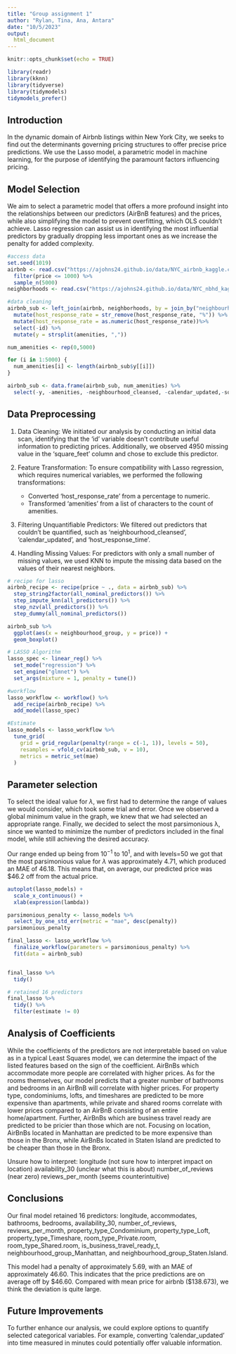 ```yaml
---
title: "Group assignment 1"
author: "Rylan, Tina, Ana, Antara"
date: "10/5/2023"
output:
  html_document
---
```


```r
knitr::opts_chunk$set(echo = TRUE)
```

```r
library(readr)
library(kknn)
library(tidyverse)
library(tidymodels)
tidymodels_prefer()
```


## Introduction


In the dynamic domain of Airbnb listings within New York City, we seeks to find out the determinants governing pricing structures to offer precise price predictions. We use the Lasso model, a parametric model in machine learning, for the purpose of identifying the paramount factors influencing pricing. 


## Model Selection

We aim to select a parametric model that offers a more profound insight into the relationships between our predictors (AirBnB features) and the prices, while also simplifying the model to prevent overfitting, which OLS couldn't achieve. Lasso regression can assist us in identifying the most influential predictors by gradually dropping less important ones as we increase the penalty for added complexity.



```r
#access data
set.seed(1019)
airbnb <- read.csv("https://ajohns24.github.io/data/NYC_airbnb_kaggle.csv") %>% 
  filter(price <= 1000) %>% 
  sample_n(5000)
neighborhoods <- read.csv("https://ajohns24.github.io/data/NYC_nbhd_kaggle.csv")

```

```r
#data cleaning
airbnb_sub <- left_join(airbnb, neighborhoods, by = join_by("neighbourhood_cleansed" == "neighbourhood")) %>% 
  mutate(host_response_rate = str_remove(host_response_rate, "%")) %>% 
  mutate(host_response_rate = as.numeric(host_response_rate))%>% 
  select(-id) %>% 
  mutate(y = strsplit(amenities, ","))

num_amenities <- rep(0,5000)

for (i in 1:5000) {
  num_amenities[i] <- length(airbnb_sub$y[[i]])
}

airbnb_sub <- data.frame(airbnb_sub, num_amenities) %>% 
  select(-y, -amenities, -neighbourhood_cleansed, -calendar_updated,-square_feet)

```
## Data Preprocessing

1. Data Cleaning: We initiated our analysis by conducting an initial data scan, identifying that the 'id' variable doesn't contribute useful information to predicting prices. Additionally, we observed 4950 missing value in the 'square_feet' column and chose to exclude this predictor.

2. Feature Transformation: To ensure compatibility with Lasso regression, which requires numerical variables, we performed the following transformations:
   - Converted 'host_response_rate' from a percentage to numeric.
   - Transformed 'amenities' from a list of characters to the count of amenities.
   
   
3. Filtering Unquantifiable Predictors: We filtered out predictors that couldn't be quantified, such as 'neighbourhood_cleansed', 'calendar_updated', and 'host_response_time'. 

4. Handling Missing Values: For predictors with only a small number of missing values, we used KNN to impute the missing data based on the values of their nearest neighbors.



```r
# recipe for lasso
airbnb_recipe <- recipe(price ~ ., data = airbnb_sub) %>% 
  step_string2factor(all_nominal_predictors()) %>% 
  step_impute_knn(all_predictors()) %>% 
  step_nzv(all_predictors()) %>%
  step_dummy(all_nominal_predictors())
```

```r
airbnb_sub %>% 
  ggplot(aes(x = neighbourhood_group, y = price)) +
  geom_boxplot()
```

```r
# LASSO Algorithm
lasso_spec <- linear_reg() %>%             
  set_mode("regression") %>% 
  set_engine("glmnet") %>%                 
  set_args(mixture = 1, penalty = tune())

#workflow
lasso_workflow <- workflow() %>% 
  add_recipe(airbnb_recipe) %>% 
  add_model(lasso_spec)

#Estimate
lasso_models <- lasso_workflow %>% 
  tune_grid(
    grid = grid_regular(penalty(range = c(-1, 1)), levels = 50),  
    resamples = vfold_cv(airbnb_sub, v = 10),   
    metrics = metric_set(mae)
  )
```

## Parameter selection

To select the ideal value for $\lambda$, we first had to determine the range of values we would consider, which took some trial and error. Once we observed a global minimum value in the graph, we knew that we had selected an appropriate range. Finally, we decided to select the most parsimonious λ, since we wanted to minimize the number of predictors included in the final model, while still achieving the desired accuracy. 

Our range ended up being from $10^{-1}$ to $10^1$, and with levels=50 we got that the most parsimonious value for $\lambda$ was approximately 4.71, which produced an MAE of 46.18. This means that, on average, our predicted price was $\$46.2$ off from the actual price.




```r
autoplot(lasso_models) + 
  scale_x_continuous() + 
  xlab(expression(lambda))

parsimonious_penalty <- lasso_models %>% 
  select_by_one_std_err(metric = "mae", desc(penalty))
parsimonious_penalty

```

```r
final_lasso <- lasso_workflow %>% 
  finalize_workflow(parameters = parsimonious_penalty) %>% 
  fit(data = airbnb_sub)


final_lasso %>% 
  tidy() 
```

```r
# retained 16 predictors
final_lasso %>% 
  tidy() %>% 
  filter(estimate != 0)
```




## Analysis of Coefficients

While the coefficients of the predictors are not interpretable based on value as in a typical Least Squares model, we can determine the impact of the listed features based on the sign of the coefficient. AirBnBs which accommodate more people are correlated with higher prices. As for the rooms themselves, our model predicts that a greater number of bathrooms and bedrooms in an AirBnB will correlate with higher prices. For property type, condominiums, lofts, and timeshares are predicted to be more expensive than apartments, while private and shared rooms correlate with lower prices compared to an AirBnB consisting of an entire home/apartment. Further, AirBnBs which are business travel ready are predicted to be pricier than those which are not. Focusing on location, AirBnBs located in Manhattan are predicted to be more expensive than those in the Bronx, while AirBnBs located in Staten Island are predicted to be cheaper than those in the Bronx. 

Unsure how to interpret:
longitude (not sure how to interpret impact on location)
availability_30 (unclear what this is about)
number_of_reviews (near zero)
reviews_per_month (seems counterintuitive)


## Conclusions

Our final model retained 16 predictors: longitude, accommodates, bathrooms, bedrooms, availability_30, number_of_reviews, reviews_per_month, property_type_Condominium, property_type_Loft, property_type_Timeshare, room_type_Private.room, room_type_Shared.room, is_business_travel_ready_t, neighbourhood_group_Manhattan, and neighbourhood_group_Staten.Island. 

This model had a penalty of approximately 5.69, with an MAE of approximately 46.60. This indicates that the price predictions are on average off by $\$46.60$. Compared with mean price for airbnb ($\$138.673$), we think the deviation is quite large. 


## Future Improvements

To further enhance our analysis, we could explore options to quantify selected categorical variables. For example, converting 'calendar_updated' into time measured in minutes could potentially offer valuable information.
